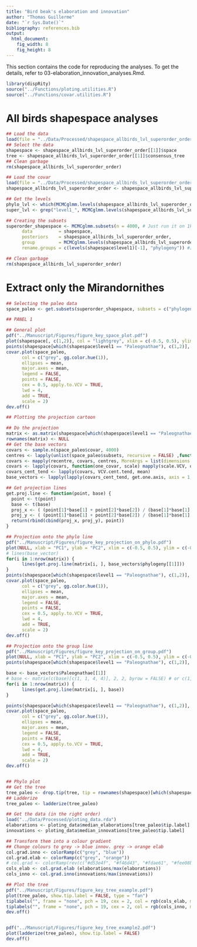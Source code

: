 ```yaml
---
title: "Bird beak's elaboration and innovation"
author: "Thomas Guillerme"
date: "`r Sys.Date()`"
bibliography: references.bib
output:
  html_document:
    fig_width: 8
    fig_height: 8
---
```


This section contains the code for reproducing the analyses. To get the details, refer to 03-elaboration_innovation_analyses.Rmd.

```r
library(dispRity)
source("../Functions/ploting.utilities.R")
source("../Functions/covar.utilities.R")
```

# All birds shapespace analyses

```r
## Load the data
load(file = "../Data/Processed/shapespace_allbirds_lvl_superorder_order.rda")
## Select the data
shapespace <- shapespace_allbirds_lvl_superorder_order[[1]]$space
tree <- shapespace_allbirds_lvl_superorder_order[[1]]$consensus_tree
## Clean garbage
rm(shapespace_allbirds_lvl_superorder_order)

## Load the covar
load(file = "../Data/Processed/shapespace_allbirds_lvl_superorder_order.MCMCglmm")
shapespace_allbirds_lvl_superorder_order <- shapespace_allbirds_lvl_superorder_order[[1]]

## Get the levels
phylo_lvl <- which(MCMCglmm.levels(shapespace_allbirds_lvl_superorder_order) == "animal")
super_lvl <- grep("level1_", MCMCglmm.levels(shapespace_allbirds_lvl_superorder_order))

## Creating the subsets
superorder_shapespace <- MCMCglmm.subsets(n = 4000, # Just run it on 1k matrices for now
      data          = shapespace,
      posteriors    = shapespace_allbirds_lvl_superorder_order,
      group         = MCMCglmm.levels(shapespace_allbirds_lvl_superorder_order)[c(super_lvl, phylo_lvl)],
      rename.groups = c(levels(shapespace$level1)[-1], "phylogeny")) #[-1] is because the first level is ""

## Clean garbage
rm(shapespace_allbirds_lvl_superorder_order)
```

# Extract only the Mirandornithes

```r
## Selecting the paleo data
space_paleo <- get.subsets(superorder_shapespace, subsets = c("phylogeny", "Paleognathae"))

## PANEL 1

## General plot
pdf("../Manuscript/Figures/figure_key_space_plot.pdf")
plot(shapespace[, c(1,2)], col = "lightgrey", xlim = c(-0.5, 0.5), ylim = c(-0.5, 0.5))
points(shapespace[which(shapespace$level1 == "Paleognathae"), c(1,2)], col = gg.color.hue(1), pch = 19)
covar.plot(space_paleo,
      col = c("grey", gg.color.hue(1)),
      ellipses = mean,
      major.axes = mean,
      legend = FALSE,
      points = FALSE,
      cex = 0.5, apply.to.VCV = TRUE,
      lwd = 4,
      add = TRUE,
      scale = 2)
dev.off()

## Plotting the projection cartoon

## Do the projection
matrix <- as.matrix(shapespace[which(shapespace$level1 == "Paleognathae"), c(1,2)])
rownames(matrix) <- NULL
## Get the base vectors
covars <- sample.n(space_paleo$covar, 4000)
centres <- lapply(unlist(space_paleo$subsets, recursive = FALSE) ,function(group, data, fun) fun(data[c(group), ]), data = space_paleo$matrix[[1]], fun = colMeans)
covars <- mapply(recentre, covars, centres, MoreArgs = list(dimensions = c(1,2)), SIMPLIFY = FALSE)
covars <- lapply(covars, function(one_covar, scale) mapply(scale.VCV, one_covar, scale, SIMPLIFY = FALSE), scale = covars[[2]])
covars_cent_tend <- lapply(covars, VCV.cent.tend, mean)
base_vectors <- lapply(lapply(covars_cent_tend, get.one.axis, axis = 1, level = 0.95, dimensions = c(1,2)), list)

## Get projection lines
get.proj.line <- function(point, base) {
  point <- t(point)
  base <- t(base)
  proj_x <- ( (point[1]*base[1] + point[2]*base[2]) / (base[1]*base[1] + base[2]*base[2]) ) * base[1];
  proj_y <- ( (point[1]*base[1] + point[2]*base[2]) / (base[1]*base[1] + base[2]*base[2]) ) * base[2];
  return(rbind(cbind(proj_x, proj_y), point))
}

## Projection onto the phylo line
pdf("../Manuscript/Figures/figure_key_projection_on_phylo.pdf")
plot(NULL, xlab = "PC1", ylab = "PC2", xlim = c(-0.5, 0.5), ylim = c(-0.5, 0.5))
# lines(base_vector)
for(i in 1:nrow(matrix)) {
      lines(get.proj.line(matrix[i, ], base_vectors$phylogeny[[1]]))
}
points(shapespace[which(shapespace$level1 == "Paleognathae"), c(1,2)], col = gg.color.hue(1), pch = 19)
covar.plot(space_paleo,
      col = c("grey", gg.color.hue(1)),
      ellipses = mean,
      major.axes = mean,
      legend = FALSE,
      points = FALSE,
      cex = 0.5, apply.to.VCV = TRUE,
      lwd = 4,
      add = TRUE,
      scale = 2)
dev.off()

## Projection onto the group line
pdf("../Manuscript/Figures/figure_key_projection_on_group.pdf")
plot(NULL, xlab = "PC1", ylab = "PC2", xlim = c(-0.5, 0.5), ylim = c(-0.5, 0.5))
points(shapespace[which(shapespace$level1 == "Paleognathae"), c(1,2)], col = gg.color.hue(1), pch = 19)

base <- base_vectors$Paleognathae[[1]]
# base <- matrix(c(base)[c(1, 1, 4, 4)], 2, 2, byrow = FALSE) # or c(1, 4, 3, 2)
for(i in 1:nrow(matrix)) {
      lines(get.proj.line(matrix[i, ], base))
}

points(shapespace[which(shapespace$level1 == "Paleognathae"), c(1,2)], col = gg.color.hue(1), pch = 19)
covar.plot(space_paleo,
      col = c("grey", gg.color.hue(1)),
      ellipses = mean,
      major.axes = mean,
      legend = FALSE,
      points = FALSE,
      cex = 0.5, apply.to.VCV = TRUE,
      lwd = 4,
      add = TRUE,
      scale = 2)
dev.off()


## Phylo plot
## Get the tree
tree_paleo <- drop.tip(tree, tip = rownames(shapespace)[which(shapespace$level1 != "Paleognathae")])
## Ladderize
tree_paleo <- ladderize(tree_paleo)

## Get the data (in the right order)
load("../Data/Processed/ploting_data.rda")
elaborations <- ploting_data$median_elaborations[tree_paleo$tip.label]
innovations <- ploting_data$median_innovations[tree_paleo$tip.label]

## Transform them into a colour gradient
## Change colours to grey -> blue innov. grey -> orange elab
col.grad.inno <- colorRamp(c("grey", "blue"))
col.grad.elab <- colorRamp(c("grey", "orange"))
# col.grad <- colorRamp(rev(c("#d53e4f", "#f46d43", "#fdae61", "#fee08b", "#e6f598", "#abdda4", "#66c2a5", "#3288bd")))
cols_elab <- col.grad.elab (elaborations/max(elaborations))
cols_inno <- col.grad.inno(innovations/max(innovations))

## Plot the tree
pdf("../Manuscript/Figures/figure_key_tree_example.pdf")
plot(tree_paleo, show.tip.label = FALSE, type = "fan")
tiplabels("", frame = "none", pch = 19, cex = 2, col = rgb(cols_elab, maxColorValue = 256), offset = -1)
tiplabels("", frame = "none", pch = 19, cex = 2, col = rgb(cols_inno, maxColorValue = 256), offset = 4)
dev.off()


pdf("../Manuscript/Figures/figure_key_tree_example2.pdf")
plot(ladderize(tree_paleo), show.tip.label = FALSE)
dev.off()

```